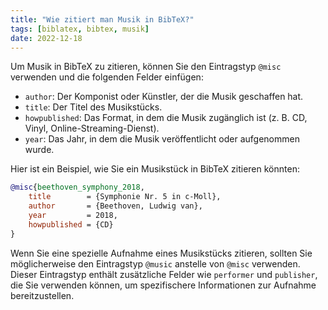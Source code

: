 ```yaml
---
title: "Wie zitiert man Musik in BibTeX?"
tags: [biblatex, bibtex, musik]
date: 2022-12-18
---
```


Um Musik in BibTeX zu zitieren, können Sie den Eintragstyp `@misc` verwenden und die folgenden Felder einfügen:

- `author`: Der Komponist oder Künstler, der die Musik geschaffen hat.
- `title`: Der Titel des Musikstücks.
- `howpublished`: Das Format, in dem die Musik zugänglich ist (z. B. CD, Vinyl, Online-Streaming-Dienst).
- `year`: Das Jahr, in dem die Musik veröffentlicht oder aufgenommen wurde.

Hier ist ein Beispiel, wie Sie ein Musikstück in BibTeX zitieren könnten:


<CiteDrive />

```bibtex
@misc{beethoven_symphony_2018,
	title        = {Symphonie Nr. 5 in c-Moll},
	author       = {Beethoven, Ludwig van},
	year         = 2018,
	howpublished = {CD}
}
```

Wenn Sie eine spezielle Aufnahme eines Musikstücks zitieren, sollten Sie möglicherweise den Eintragstyp `@music` anstelle von `@misc` verwenden. Dieser Eintragstyp enthält zusätzliche Felder wie `performer` und `publisher`, die Sie verwenden können, um spezifischere Informationen zur Aufnahme bereitzustellen.

